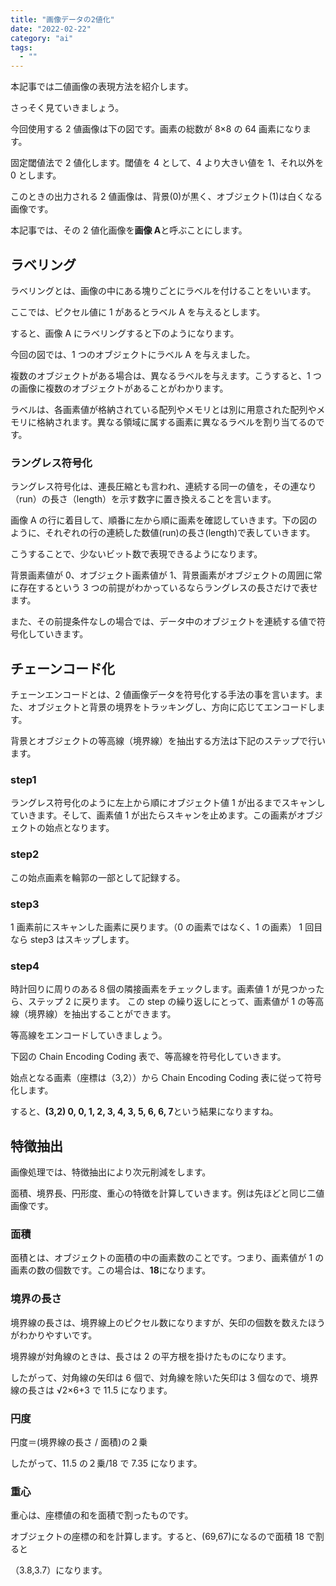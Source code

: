 ```yaml
---
title: "画像データの2値化"
date: "2022-02-22"
category: "ai"
tags:
  - ""
---
```


本記事では二値画像の表現方法を紹介します。

さっそく見ていきましょう。

今回使用する 2 値画像は下の図です。画素の総数が 8×8 の 64 画素になります。

固定閾値法で 2 値化します。閾値を 4 として、4 より大きい値を 1、それ以外を 0 とします。

このときの出力される 2 値画像は、背景(0)が黒く、オブジェクト(1)は白くなる画像です。

本記事では、その 2 値化画像を**画像 A**と呼ぶことにします。

<ArticleImageGifMovie path="/posts/machineLearning/ml15-1.jpg" alt="" />

## ラベリング

ラベリングとは、画像の中にある塊りごとにラベルを付けることをいいます。

ここでは、ピクセル値に 1 があるとラベル A を与えるとします。

すると、画像 A にラベリングすると下のようになります。

<ArticleImageGifMovie
  path="/posts/machineLearning/ml15-2.jpg"
  alt="ラベリング"
/>

今回の図では、1 つのオブジェクトにラベル A を与えました。

複数のオブジェクトがある場合は、異なるラベルを与えます。こうすると、1 つの画像に複数のオブジェクトがあることがわかります。

ラベルは、各画素値が格納されている配列やメモリとは別に用意された配列やメモリに格納されます。異なる領域に属する画素に異なるラベルを割り当てるのです。

### ラングレス符号化

ラングレス符号化は、連長圧縮とも言われ、連続する同一の値を，その連なり（run）の長さ（length）を示す数字に置き換えることを言います。

画像 A の行に着目して、順番に左から順に画素を確認していきます。下の図のように、それぞれの行の連続した数値(run)の長さ(length)で表していきます。

こうすることで、少ないビット数で表現できるようになります。

背景画素値が 0、オブジェクト画素値が 1、背景画素がオブジェクトの周囲に常に存在するという 3 つの前提がわかっているならラングレスの長さだけで表せます。

また、その前提条件なしの場合では、データ中のオブジェクトを連続する値で符号化していきます。

<ArticleImageGifMovie
  path="/posts/machineLearning/ml15-3.jpg"
  alt="ラングレス符号化1"
/>

<ArticleImageGifMovie
  path="/posts/machineLearning/ml15-4.jpg"
  alt="ラングレス符号化2"
/>

## チェーンコード化

チェーンエンコードとは、2 値画像データを符号化する手法の事を言います。また、オブジェクトと背景の境界をトラッキングし、方向に応じてエンコードします。

背景とオブジェクトの等高線（境界線）を抽出する方法は下記のステップで行います。

### step1

ラングレス符号化のように左上から順にオブジェクト値 1 が出るまでスキャンしていきます。そして、画素値 1 が出たらスキャンを止めます。この画素がオブジェクトの始点となります。

<ArticleImageGifMovie
  path="/posts/machineLearning/ml15-5.jpg"
  alt="ラングレス符号化step1"
/>

### step2

この始点画素を輪郭の一部として記録する。

### step3

1 画素前にスキャンした画素に戻ります。（0 の画素ではなく、1 の画素）
1 回目なら step3 はスキップします。

### step4

時計回りに周りのある８個の隣接画素をチェックします。画素値 1 が見つかったら、ステップ 2 に戻ります。
この step の繰り返しにとって、画素値が 1 の等高線（境界線）を抽出することができます。

<ArticleImageGifMovie
  path="/posts/machineLearning/ml15-6.jpg"
  alt="ラングレス符号化step4"
/>

等高線をエンコードしていきましょう。

下図の Chain Encoding Coding 表で、等高線を符号化していきます。

始点となる画素（座標は（3,2））から Chain Encoding Coding 表に従って符号化します。

すると、**(3,2) 0, 0, 1, 2, 3, 4, 3, 5, 6, 6, 7**という結果になりますね。

<ArticleImageGifMovie
  path="/posts/machineLearning/ml15-7.jpg"
  alt="ラングレス符号化2step4"
/>

## 特徴抽出

画像処理では、特徴抽出により次元削減をします。

面積、境界長、円形度、重心の特徴を計算していきます。例は先ほどと同じ二値画像です。

### 面積

面積とは、オブジェクトの面積の中の画素数のことです。つまり、画素値が 1 の画素の数の個数です。この場合は、**18**になります。

### 境界の長さ

境界線の長さは、境界線上のピクセル数になりますが、矢印の個数を数えたほうがわかりやすいです。

境界線が対角線のときは、長さは 2 の平方根を掛けたものになります。

したがって、対角線の矢印は 6 個で、対角線を除いた矢印は 3 個なので、境界線の長さは √2×6+3 で 11.5 になります。

<ArticleImageGifMovie
  path="/posts/machineLearning/ml15-8.jpg"
  alt="境界の長さ"
/>

### 円度

円度＝(境界線の長さ / 面積)の２乗

したがって、11.5 の２乗/18 で 7.35 になります。

### 重心

重心は、座標値の和を面積で割ったものです。

オブジェクトの座標の和を計算します。すると、(69,67)になるので面積 18 で割ると

（3.8,3.7）になります。
